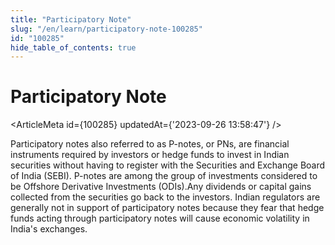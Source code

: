 ```yaml
---
title: "Participatory Note"
slug: "/en/learn/participatory-note-100285"
id: "100285"
hide_table_of_contents: true
---
```



# Participatory Note

<ArticleMeta id={100285} updatedAt={'2023-09-26 13:58:47'} />
<div className='border-solid border-b border-t-0 my-4 border-[var(--ifm-color-gray-300)]' />

Participatory notes also referred to as P-notes, or PNs, are financial instruments required by investors or hedge funds to invest in Indian securities without having to register with the Securities and Exchange Board of India (SEBI). P-notes are among the group of investments considered to be Offshore Derivative Investments (ODIs).Any dividends or capital gains collected from the securities go back to the investors. Indian regulators are generally not in support of participatory notes because they fear that hedge funds acting through participatory notes will cause economic volatility in India's exchanges.
